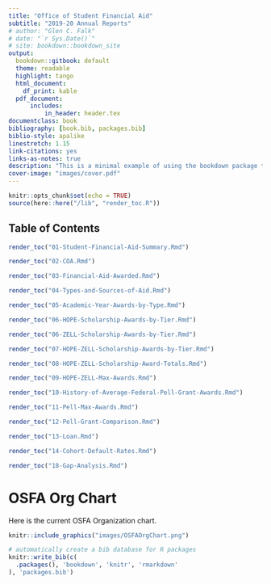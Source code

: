 ```yaml
---
title: "Office of Student Financial Aid"
subtitle: "2019-20 Annual Reports"
# author: "Glen C. Falk"
# date: "`r Sys.Date()`"
# site: bookdown::bookdown_site
output:
  bookdown::gitbook: default
  theme: readable  
  highlight: tango
  html_document:
    df_print: kable
  pdf_document:
      includes:
          in_header: header.tex
documentclass: book
bibliography: [book.bib, packages.bib]
biblio-style: apalike
linestretch: 1.15
link-citations: yes
links-as-notes: true
description: "This is a minimal example of using the bookdown package to write a book. The output format for this example is bookdown::gitbook."
cover-image: "images/cover.pdf"
---
```


```r
knitr::opts_chunk$set(echo = TRUE)
source(here::here("/lib", "render_toc.R"))
```

## Table of Contents

```r
render_toc("01-Student-Financial-Aid-Summary.Rmd")
```

```r
render_toc("02-COA.Rmd")
```

```r
render_toc("03-Financial-Aid-Awarded.Rmd")
```

```r
render_toc("04-Types-and-Sources-of-Aid.Rmd")
```

```r
render_toc("05-Academic-Year-Awards-by-Type.Rmd")
```

```r
render_toc("06-HOPE-Scholarship-Awards-by-Tier.Rmd")
```

```r
render_toc("06-ZELL-Scholarship-Awards-by-Tier.Rmd")
```

```r
render_toc("07-HOPE-ZELL-Scholarship-Awards-by-Tier.Rmd")
```
```r
render_toc("08-HOPE-ZELL-Scholarship-Award-Totals.Rmd")
```

```r
render_toc("09-HOPE-ZELL-Max-Awards.Rmd")
```

```r
render_toc("10-History-of-Average-Federal-Pell-Grant-Awards.Rmd")
```

```r
render_toc("11-Pell-Max-Awards.Rmd")
```

```r
render_toc("12-Pell-Grant-Comparison.Rmd")
```

```r
render_toc("13-Loan.Rmd")
```

```r
render_toc("14-Cohort-Default-Rates.Rmd")
```

```r
render_toc("18-Gap-Analysis.Rmd")
```

```{=openxml}
<w:p><w:r><w:br w:type="page"/></w:r></w:p>
```

# OSFA Org Chart {-}

Here is the current OSFA Organization chart.

```r
knitr::include_graphics("images/OSFAOrgChart.png")
```

<!-- Remember each Rmd file contains one and only one chapter, and a chapter is defined by the first-level heading `#`. -->

<!-- To compile this example to PDF, you need XeLaTeX. You are recommended to install TinyTeX (which includes XeLaTeX): <https://yihui.name/tinytex/>. -->


```{=openxml}
<w:p><w:r><w:br w:type="page"/></w:r></w:p>
```

```r
# automatically create a bib database for R packages
knitr::write_bib(c(
  .packages(), 'bookdown', 'knitr', 'rmarkdown'
), 'packages.bib')
```
